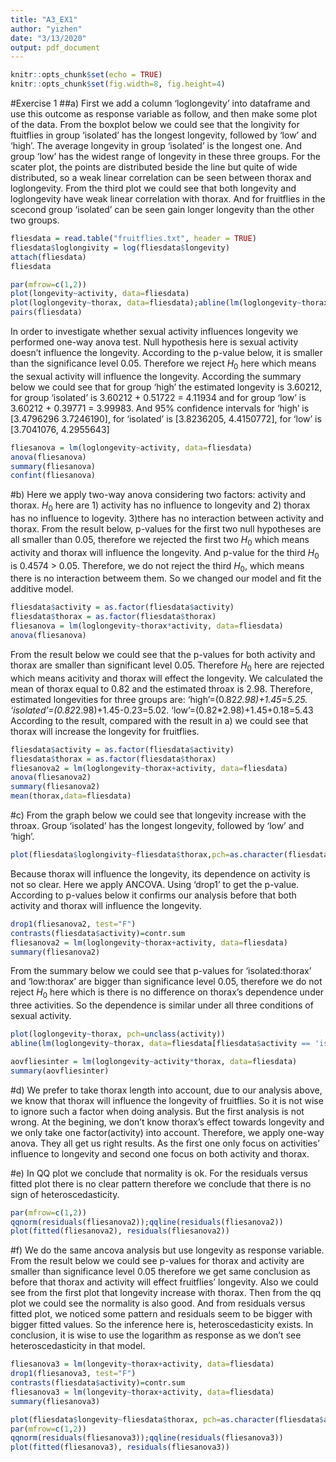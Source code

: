 ```yaml
---
title: "A3_EX1"
author: "yizhen"
date: "3/13/2020"
output: pdf_document
---
```


```r
knitr::opts_chunk$set(echo = TRUE)
knitr::opts_chunk$set(fig.width=8, fig.height=4) 
```

#Exercise 1
##a) 
<!-- Make an informative plot of the data. Investigate whether sexual activity influences longevity by performing a statistical test, without taking the thorax length into account.-->
First we add a column 'loglongevity' into dataframe and use this outcome as response variable as follow, and then make some plot of the data. From the boxplot below we could see that the longivity for ftuitflies in group 'isolated' has the longest longevity, followed by 'low' and 'high'. The average longevity in group 'isolated' is the longest one. And group 'low' has the widest range of longevity in these three groups. For the scater plot, the points are distributed beside the line but quite of wide distributed, so a weak linear correlation can be seen between thorax and loglongevity. From the third plot we could see that both longevity and loglongevity have weak linear correlation with thorax. And for fruitflies in the scecond group 'isolated' can be seen gain longer longevity than the other two groups.
```r
fliesdata = read.table("fruitflies.txt", header = TRUE)
fliesdata$loglongivity = log(fliesdata$longevity)
attach(fliesdata)
fliesdata
```

```r
par(mfrow=c(1,2))
plot(longevity~activity, data=fliesdata)
plot(loglongevity~thorax, data=fliesdata);abline(lm(loglongevity~thorax, data=fliesdata))
pairs(fliesdata)
```
<!--What are the estimated longevities for the three conditions? Comment.-->
In order to investigate whether sexual activity influences longevity we performed one-way anova test. Null hypothesis here is sexual activity doesn't influence the longevity. According to the p-value below, it is smaller than the significance level 0.05. Therefore we reject $H_0$ here which means the sexual activity will influence the longevity.
According the summary below we could see that for group 'high' the estimated longevity is 3.60212, for group 'isolated' is 3.60212 + 0.51722 = 4.11934 and for group 'low' is 3.60212 + 0.39771 = 3.99983. And 95% confidence intervals for 'high' is [3.4796296 3.7246190], for 'isolated' is [3.8236205, 4.4150772], for 'low' is [3.7041076, 4.2955643]
```r
fliesanova = lm(loglongevity~activity, data=fliesdata)
anova(fliesanova)
summary(fliesanova)
confint(fliesanova)
```

#b)
<!--Investigate whether sexual activity influences longevity by performing a statistical test, now including thorax length as an explanatory variable into the analysis. -->
Here we apply two-way anova considering two factors: activity and thorax. $H_0$ here are 1) activity has no influence to longevity and 2) thorax has no influence to logevity. 3)there has no interaction between activity and thorax. From the result below, p-values for the first two null hypotheses are all smaller than 0.05, therefore we rejected the first two $H_0$ which means activity and thorax will influence the longevity. And p-value for the third $H_0$ is 0.4574 > 0.05. Therefore, we do not reject the third $H_0$, which means there is no interaction betweem them. So we changed our model and fit the additive model.   
```r
fliesdata$activity = as.factor(fliesdata$activity)
fliesdata$thorax = as.factor(fliesdata$thorax)
fliesanova = lm(loglongevity~thorax*activity, data=fliesdata)
anova(fliesanova)
```
<!-- Does sexual activity increase or decrease longevity?  What are the estimated longevities for the three groups, for a fly with average thorax length? -->

From the result below we could see that the p-values for both activity and thorax are smaller than significant level 0.05. Therefore $H_0$ here are rejected which means acitivity and thorax will effect the longevity. 
<!--Need review !! have problems in estimated longevities here, as sometimes i run the summary below i could get different result. once i get the result similar to the result in a) summary(fliesanova) so i could calculate the estimated longevity -->
We calculated the mean of thorax equal to 0.82 and the estimated throax is 2.98. Therefore, estimated longevities for three groups are: 'high'=(0.82*2.98)+1.45=5.25. 'isolated'=(0.82*2.98)+1.45-0.23=5.02. 'low'=(0.82*2.98)+1.45+0.18=5.43
According to the result, compared with the result in a) we could see that thorax will increase the longevity for fruitflies.
```r
fliesdata$activity = as.factor(fliesdata$activity)
fliesdata$thorax = as.factor(fliesdata$thorax)
fliesanova2 = lm(loglongevity~thorax+activity, data=fliesdata)
anova(fliesanova2)
summary(fliesanova2)
mean(thorax,data=fliesdata)
```

#c) 
<!-- How does thorax length influence longevity? Investigate graphically and by using an appropriate test whether this dependence is similar under all three conditions of sexual activity. -->
From the graph below we could see that longevity increase with the throax. Group 'isolated' has the longest longevity, followed by 'low' and 'high'.
```r
plot(fliesdata$loglongivity~fliesdata$thorax,pch=as.character(fliesdata$activity))
```

Because thorax will influence the longevity, its dependence on activity is not so clear. Here we apply ANCOVA. Using 'drop1' to get the p-value. According to p-values below it confirms our analysis before that both activity and thorax will influence the longevity.

```r
drop1(fliesanova2, test="F")
contrasts(fliesdata$activity)=contr.sum
fliesanova2 = lm(loglongevity~thorax+activity, data=fliesdata)
summary(fliesanova2)
```

<!-- Need review!! for the graph, couldn't get the line in plot -->
From the summary below we could see that p-values for 'isolated:thorax' and 'low:thorax' are bigger than significance level 0.05, therefore we do not reject $H_0$ here which is there is no difference on thorax's dependence under three activities. So the dependence is similar under all three conditions of sexual activity.
```r
plot(loglongevity~thorax, pch=unclass(activity))
abline(lm(loglongevity~thorax, data=fliesdata[fliesdata$activity == 'isolated',]), col='blue'); abline(lm(loglongevity~thorax, data=fliesdata[fliesdata$activity == 'high',]), col='green'); abline(lm(loglongevity~thorax, data=fliesdata[fliesdata$activity == 'low',]), col='red')
```

```r
aovfliesinter = lm(loglongevity~activity*thorax, data=fliesdata)
summary(aovfliesinter)
```

#d) 
<!-- Which of the two analyses, without or with thorax length, do you prefer? Is one of the analyses wrong?  -->
We prefer to take thorax length into account, due to our analysis above, we know that thorax will influence the longevity of fruitflies. So it is not wise to ignore such a factor when doing analysis. But the first analysis is not wrong. At the begining, we don't know thorax's effect towards longevity and we only take one factor(activity) into account. Therefore, we apply one-way anova. They all get us right results. As the first one only focus on activities' influence to longevity and second one focus on both activity and thorax. 

#e) 
<!-- Verify normality and heteroscedasticity by making a normal QQ-plot of the residuals, and a residuals versus fitted plot, for the analysis that includes thorax length. -->
In QQ plot we conclude that normality is ok. For the residuals versus fitted plot there is no clear pattern therefore we conclude that there is no sign of heteroscedasticity.

```r
par(mfrow=c(1,2))
qqnorm(residuals(fliesanova2));qqline(residuals(fliesanova2))
plot(fitted(fliesanova2), residuals(fliesanova2))
```

#f) 
<!-- Perform the ancova analysis with the number of days as the response, rather than its logarithm. Verify normality and heteroscedasticity of the residuals of this analysis. Was it wise to use the logarithm as response? -->
We do the same ancova analysis but use longevity as response variable. From the result below we could see p-values for thorax and activity are smaller than significance level 0.05 therefore we get same conclusion as before that thorax and activity will effect fruitflies' longevity. Also we could see from the first plot that longevity increase with thorax. Then from the qq plot we could see the normality is also good. And from residuals versus fitted plot, we noticed some pattern and residuals seem to be bigger with bigger fitted values. So the inference here is, heteroscedasticity exists. 
In conclusion, it is wise to use the logarithm as response as we don't see heteroscedasticity in that model. 

```r
fliesanova3 = lm(longevity~thorax+activity, data=fliesdata)
drop1(fliesanova3, test="F")
contrasts(fliesdata$activity)=contr.sum
fliesanova3 = lm(longevity~thorax+activity, data=fliesdata)
summary(fliesanova3)
```
```r
plot(fliesdata$longevity~fliesdata$thorax, pch=as.character(fliesdata$activity))
par(mfrow=c(1,2))
qqnorm(residuals(fliesanova3));qqline(residuals(fliesanova3))
plot(fitted(fliesanova3), residuals(fliesanova3))
```